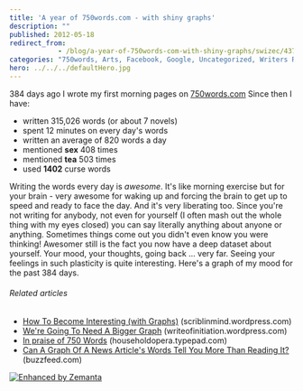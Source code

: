 ```yaml
---
title: 'A year of 750words.com - with shiny graphs'
description: ""
published: 2012-05-18
redirect_from: 
            - /blog/a-year-of-750words-com-with-shiny-graphs/swizec/4378
categories: "750words, Arts, Facebook, Google, Uncategorized, Writers Resources, Writing, Writing Exercises"
hero: ../../../defaultHero.jpg
---
```


384 days ago I wrote my first morning pages on [750words.com](http://750words.com) Since then I have:

-   written 315,026 words (or about 7 novels)
-   spent 12 minutes on every day's words
-   written an average of 820 words a day
-   mentioned **sex** 408 times
-   mentioned **tea** 503 times
-   used **1402** curse words

Writing the words every day is _awesome_. It's like morning exercise but for your brain - very awesome for waking up and forcing the brain to get up to speed and ready to face the day. And it's very liberating too. Since you're not writing for anybody, not even for yourself (I often mash out the whole thing with my eyes closed) you can say literally anything about anyone or anything. Sometimes things come out you didn't even know you were thinking! Awesomer still is the fact you now have a deep dataset about yourself. Your mood, your thoughts, going back ... very far. Seeing your feelings in such plasticity is quite interesting. Here's a graph of my mood for the past 384 days.

###### Related articles

-   [How To Become Interesting (with Graphs)](http://scriblinmind.wordpress.com/2012/05/16/how-to-become-interesting-with-graphs/) (scriblinmind.wordpress.com)
-   [We're Going To Need A Bigger Graph](http://writeofinitiation.wordpress.com/2012/05/11/were-going-to-need-a-bigger-graph/) (writeofinitiation.wordpress.com)
-   [In praise of 750 Words](http://householdopera.typepad.com/household_opera/2010/06/in-praise-of-750-words.html) (householdopera.typepad.com)
-   [Can A Graph Of A News Article's Words Tell You More Than Reading It?](http://www.buzzfeed.com/katienotopoulos/can-a-graph-of-a-news-articles-words-tell-you-mor) (buzzfeed.com)

[![Enhanced by Zemanta](http://img.zemanta.com/zemified_e.png?x-id=38799454-438e-4f6f-9b23-117a086ca22a)](http://www.zemanta.com/?px "Enhanced by Zemanta")
